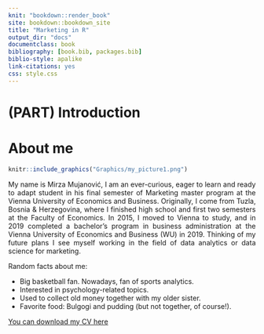 ```yaml
--- 
knit: "bookdown::render_book"
site: bookdown::bookdown_site
title: "Marketing in R"
output_dir: "docs"
documentclass: book
bibliography: [book.bib, packages.bib]
biblio-style: apalike
link-citations: yes
css: style.css
---
```


# (PART) Introduction {-}

# About me {-}


```r
knitr::include_graphics("Graphics/my_picture1.png")
```


<div style="text-align: justify">  


My name is Mirza Mujanović, I am an ever-curious, eager to learn and ready to adapt student in his final semester of Marketing master program at the Vienna University of Economics and Business. Originally, I come from Tuzla, Bosnia & Herzegovina, where I finished high school and first two semesters at the Faculty of Economics. In 2015, I moved to Vienna to study, and in 2019 completed a bachelor’s program in business administration at the Vienna University of Economics and Business (WU) in 2019. Thinking of my future plans I see myself working in the field of data analytics or data science for marketing.


</div>
 
<div style="text-align: justify"> 

Random facts about me:

* Big basketball fan. Nowadays, fan of sports analytics.
* Interested in psychology-related topics.
* Used to collect old money together with my older sister. 
* Favorite food: Bulgogi and pudding (but not together, of course!).



::: {.infobox .download data-latex="{download}"}
[You can download my CV here](CV/my_cv.pdf)
:::



</div>
